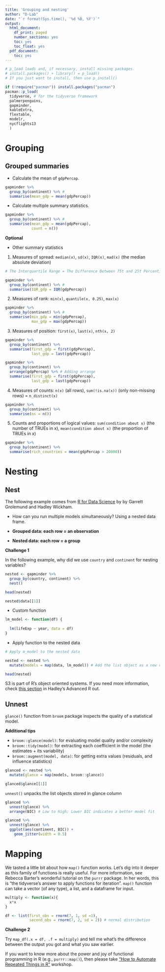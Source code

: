```yaml
---
title: 'Grouping and nesting'
author: "D-Lab"
date: "`r format(Sys.time(), '%d %B, %Y')`"
output:
  html_document:
    df_print: paged
    number_sections: yes
    toc: yes
    toc_float: yes
  pdf_document:
    toc: yes
---
```


```r

# p_load loads and, if necessary, install missing packages.
# install.packages() + library() = p_load()
# If you just want to install, then use p_install()

if (!require("pacman")) install.packages("pacman")
pacman::p_load(
  tidyverse, # for the tidyverse framework
  palmerpenguins,
  gapminder, 
  kableExtra, 
  flextable,
  modelr,
  nycflights13 
  )

```

# Grouping 

## Grouped summaries 

- Calculate the mean of `gdpPercap`.

```r

gapminder %>%
  group_by(continent) %>% # 
  summarise(mean_gdp = mean(gdpPercap))

```

- Calculate multiple summary statistics.

```r

gapminder %>%
  group_by(continent) %>% # 
  summarise(mean_gdp = mean(gdpPercap),
            count = n())

```

**Optional**

- Other summary statistics

1. Measures of spread: `median(x)`, `sd(x)`, `IQR(x)`, `mad(x)` (the median absolute deviation)

```r

# The Interquartile Range = The Difference Between 75t and 25t Percentiles 

gapminder %>%
  group_by(continent) %>% # 
  summarise(IQR_gdp = IQR(gdpPercap))

```

2. Measures of rank: `min(x)`, `quantile(x, 0.25)`, `max(x)`

```r

gapminder %>%
  group_by(continent) %>% # 
  summarise(min_gdp = min(gdpPercap),
            max_gdp = max(gdpPercap))

```

3. Measures of position: `first(x)`, `last(x)`, `nth(x, 2)`

```r

gapminder %>%
  group_by(continent) %>% 
  summarise(first_gdp = first(gdpPercap),
            last_gdp = last(gdpPercap))

gapminder %>%
  group_by(continent) %>% 
  arrange(gdpPercap) %>% # Adding arrange
  summarise(first_gdp = first(gdpPercap),
            last_gdp = last(gdpPercap))

```

4. Measures of counts: `n(x)` (all rows), `sum(!is.na(x))` (only non-missing rows) = `n_distinct(x)`

```r

gapminder %>%
  group_by(continent) %>%
  summarise(ns = n())

```

5. Counts and proportions of logical values: `sum(condition about x)` (the number of TRUEs in x), `mean(condition about x)` (the proportion of TRUEs in x)

```r

gapminder %>%
  group_by(continent) %>% 
  summarise(rich_countries = mean(gdpPercap > 20000))

```

# Nesting

## Nest

The following example comes from [R for Data Science](https://r4ds.had.co.nz/many-models.html) by by Garrett Grolemund and Hadley Wickham.

- How can you run multiple models simultaneously? Using a nested data frame. 

- **Grouped data: each row = an observation**

- **Nested data: each row = a group**

**Challenge 1**

In the following example, why did we use `country` and `continent` for nesting variables? 

```r

nested <- gapminder %>%
  group_by(country, continent) %>%
  nest() 

head(nested)

nested$data[[1]]

```

- Custom function 

```r

lm_model <- function(df) {
  
  lm(lifeExp ~ year, data = df)
}

```

- Apply function to the nested data 

```r

# Apply m_model to the nested data 

nested <- nested %>%
  mutate(models = map(data, lm_model)) # Add the list object as a new column

head(nested)

```
S3 is part of R's object oriented systems. If you need more information, check [this section](http://adv-r.had.co.nz/S3.html) in Hadley's Advanced R out.

## Unnest 

`glance()` function from `broom` package inspects the quality of a statistical model.

**Additional tips**

- `broom::glance(model)`: for evaluating model quality and/or complexity 
- `broom::tidy(model)`: for extracting each coefficient in the model (the estimates + its variability)
- `broom::augment(model, data)`: for getting extra values (residuals, and influence statistics)


```r

glanced <- nested %>%
  mutate(glance = map(models, broom::glance))

glanced$glance[[1]]

```

`unnest()` unpacks the list objects stored in glance column 

```r

glanced %>% 
  unnest(glance) %>%
  arrange(BIC) # Low to High; Lower BIC indicates a better model fit 

glanced %>% 
  unnest(glance) %>%
  ggplot(aes(continent, BIC)) +
    geom_jitter(width = 0.5)

```

# Mapping 

We tasted a little bit about how `map()` function works. Let's dig into it deeper as this family of functions is really useful. For more information, see Rebecca Barter's wonderful tutorial on the `purrr` package. In her words, this is "the tidyverse's answer to apply functions for iteration". `map()` function can take a vector (of any type), a list, and a dataframe for input. 

```r

multiply <- function(x){
  x*x 
}

df <- list(first_obs = rnorm(7, 1, sd =1),
           second_obs = rnorm(7, 2, sd = 2)) # normal distribution 

```

**Challenge 2**

Try `map_df(.x = df, .f = multiply)` and tell me what's the difference between the output you got and what you saw earlier. 

If you want to know more about the power and joy of functional programming in R (e.g., `purrr::map()`), then please take ["How to Automate Repeated Things in R"](https://github.com/dlab-berkeley/R-functional-programming) workshop.
